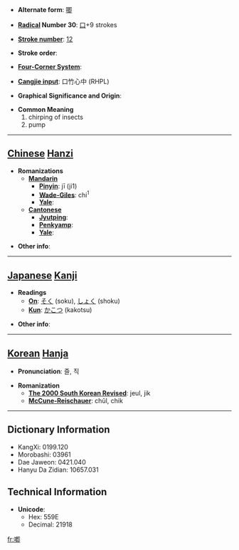 * '''Alternate form''': [[唧]]

* '''[[Wiktionary:Chinese radical index| Radical]] Number 30''': [[Wiktionary:Chinese radical index 口|口]]+9 strokes

* '''[[Wiktionary:Chinese total strokes index|Stroke number]]''': [[Wiktionary:Chinese total strokes index 12|12]]

* '''Stroke order''': 

* '''[[Wiktionary:Chinese four corner index|Four-Corner System]]''': 

* '''[[Wiktionary:Chinese Cangjie index|Cangjie input]]''': 口竹心中 (RHPL)

* '''Graphical Significance and Origin''': 

* '''Common Meaning'''
*#chirping of insects
*# pump


----

== [[Chinese]] [[Hanzi]] ==

* '''Romanizations'''
** '''[[Mandarin]]'''
*** '''[[Pinyin]]''': jī (ji1)
*** '''[[Wade-Giles]]''': chi<sup>1</sup>
*** '''[[Yale]]''': 
** '''[[Cantonese]]'''
*** '''[[Jyutping]]''':
*** '''[[Penkyamp]]''': 
*** '''[[Yale]]''': 

* '''Other info''': 

----

== [[Japanese]] [[Kanji]] ==

* '''Readings'''
** '''[[On]]''': [[そく]] (soku), [[しょく]] (shoku)
** '''[[Kun]]''': [[かこつ]] (kakotsu)

* '''Other info''':  

----

== [[Korean]] [[Hanja]] ==

* '''Pronunciation''': 즐, 직

* '''Romanization'''
** '''[[The 2000 South Korean Revised Romanization|The 2000 South Korean Revised]]''': jeul, jik
** '''[[McCune-Reischauer]]''': chŭl, chik

----

== Dictionary Information ==

* KangXi: 0199.120
* Morobashi: 03961
* Dae Jaweon: 0421.040
* Hanyu Da Zidian: 10657.031

== Technical Information ==

* '''Unicode''':
** Hex: 559E
** Decimal: 21918

[[fr:喞]]